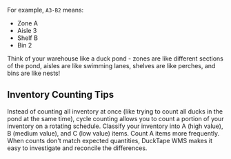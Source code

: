 
For example, `A3-B2` means:
- Zone A
- Aisle 3
- Shelf B
- Bin 2

<Tip>
  Think of your warehouse like a duck pond - zones are like different sections of the pond, aisles are like swimming lanes, shelves are like perches, and bins are like nests!
</Tip>

## Inventory Counting Tips

<AccordionGroup>
  <Accordion title="Cycle Counting">
    Instead of counting all inventory at once (like trying to count all ducks in the pond at the same time), cycle counting allows you to count a portion of your inventory on a rotating schedule.
  </Accordion>
  <Accordion title="ABC Classification">
    Classify your inventory into A (high value), B (medium value), and C (low value) items. Count A items more frequently.
  </Accordion>
  <Accordion title="Bin Reconciliation">
    When counts don't match expected quantities, DuckTape WMS makes it easy to investigate and reconcile the differences.
  </Accordion>
</AccordionGroup>